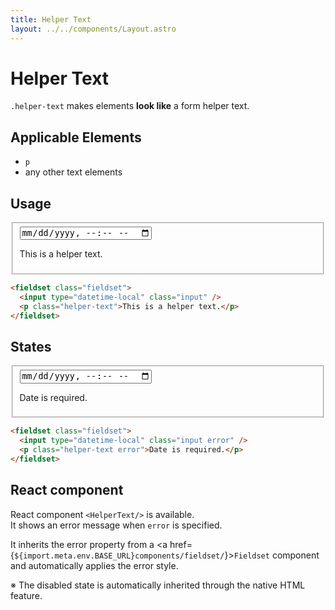 ```yaml
---
title: Helper Text
layout: ../../components/Layout.astro
---
```



# Helper Text

`.helper-text` makes elements **look like** a form helper text.

## Applicable Elements

- `p`
- any other text elements

## Usage

<SamplePane>
<fieldset class="fieldset">
<input type="datetime-local" class="input" />
<p class="helper-text">This is a helper text.</p>
</fieldset>
</SamplePane>

```html
<fieldset class="fieldset">
  <input type="datetime-local" class="input" />
  <p class="helper-text">This is a helper text.</p>
</fieldset>
```

## States

<SamplePane>
<fieldset class="fieldset">
<input type="datetime-local" class="input error" />
<p class="helper-text error">Date is required.</p>
</fieldset>
</SamplePane>

```html
<fieldset class="fieldset">
  <input type="datetime-local" class="input error" />
  <p class="helper-text error">Date is required.</p>
</fieldset>
```

## React component

React component `<HelperText/>` is available.  
It shows an error message when `error` is specified.

It inherits the error property from a <a href={`${import.meta.env.BASE_URL}components/fieldset/`}>`Fieldset`</a> component and automatically applies the error style.

※ The disabled state is automatically inherited through the native HTML feature.